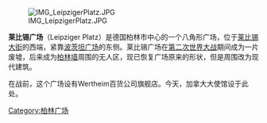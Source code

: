 [[Image:IMG_LeipzigerPlatz.JPG|thumb]]

'''莱比锡广场'''（Leipziger Platz）是德国柏林市中心的一个八角形广场，位于[[莱比锡大街|莱比锡大街]]的西端，紧靠[[波茨坦广场|波茨坦广场]]的东侧。莱比锡广场在[[第二次世界大战|第二次世界大战]]期间成为一片废墟，后来成为[[柏林墙|柏林墙]]周围的无人区，现已恢复广场原来的形状，但是周围改为现代建筑。

在战前，这个广场设有Wertheim百货公司旗舰店。今天，加拿大大使馆设于此处。

{{Commons|Leipziger Platz}}

{{coord|52.510|N|13.379|E|display=title|source:dewiki}}

[[Category:柏林广场|Category:柏林广场]]